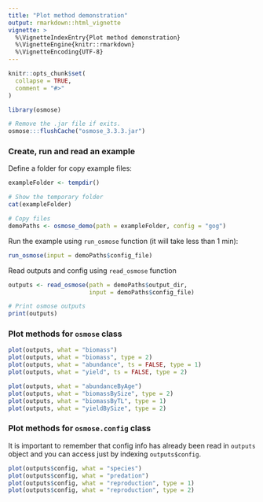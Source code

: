 ```yaml
---
title: "Plot method demonstration"
output: rmarkdown::html_vignette
vignette: >
  %\VignetteIndexEntry{Plot method demonstration}
  %\VignetteEngine{knitr::rmarkdown}
  %\VignetteEncoding{UTF-8}
---
```


```r
knitr::opts_chunk$set(
  collapse = TRUE,
  comment = "#>"
)
```

```r
library(osmose)
```

```r
# Remove the .jar file if exits.
osmose:::flushCache("osmose_3.3.3.jar")
```

### Create, run and read an example

Define a folder for copy example files:
```r
exampleFolder <- tempdir()

# Show the temporary folder
cat(exampleFolder)

# Copy files
demoPaths <- osmose_demo(path = exampleFolder, config = "gog")
```

Run the example using `run_osmose` function (it will take less than 1 min):
```r
run_osmose(input = demoPaths$config_file)
```

Read outputs and config using `read_osmose` function
```r
outputs <- read_osmose(path = demoPaths$output_dir, 
                       input = demoPaths$config_file)

# Print osmose outputs
print(outputs)
```

### Plot methods for `osmose` class

```r
plot(outputs, what = "biomass")
plot(outputs, what = "biomass", type = 2)
plot(outputs, what = "abundance", ts = FALSE, type = 1)
plot(outputs, what = "yield", ts = FALSE, type = 2)

plot(outputs, what = "abundanceByAge")
plot(outputs, what = "biomassBySize", type = 2)
plot(outputs, what = "biomassByTL", type = 1)
plot(outputs, what = "yieldBySize", type = 2)
```

### Plot methods for `osmose.config` class
It is important to remember that config info has already been read in `outputs` object and you can access just by indexing `outputs$config`.

```r
plot(outputs$config, what = "species")
plot(outputs$config, what = "predation")
plot(outputs$config, what = "reproduction", type = 1)
plot(outputs$config, what = "reproduction", type = 2)
```